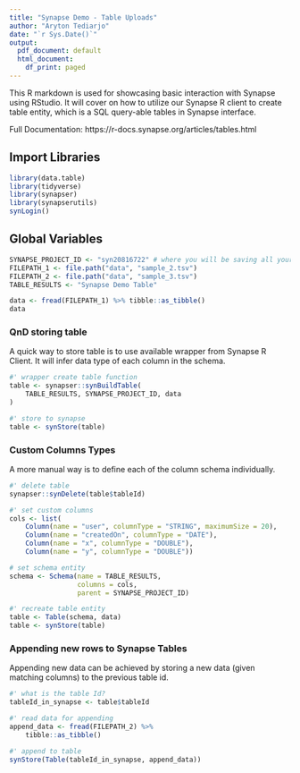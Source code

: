 ```yaml
---
title: "Synapse Demo - Table Uploads"
author: "Aryton Tediarjo"
date: "`r Sys.Date()`"
output:
  pdf_document: default
  html_document:
    df_print: paged
---
```


This R markdown is used for showcasing basic interaction with Synapse using RStudio. It will cover on how to utilize our Synapse R client to create table entity, which is a SQL query-able tables in Synapse interface. 

Full Documentation: https://r-docs.synapse.org/articles/tables.html


## Import Libraries
```r
library(data.table)
library(tidyverse)
library(synapser)
library(synapserutils)
synLogin()
```

## Global Variables
```r
SYNAPSE_PROJECT_ID <- "syn20816722" # where you will be saving all your files
FILEPATH_1 <- file.path("data", "sample_2.tsv")
FILEPATH_2 <- file.path("data", "sample_3.tsv")
TABLE_RESULTS <- "Synapse Demo Table"
```

```r
data <- fread(FILEPATH_1) %>% tibble::as_tibble()
data
```

### QnD storing table
A quick way to store table is to use available wrapper from Synapse R Client. It will infer data type of each column in the schema.
```r
#' wrapper create table function
table <- synapser::synBuildTable(
    TABLE_RESULTS, SYNAPSE_PROJECT_ID, data
)

#' store to synapse
table <- synStore(table)
```

### Custom Columns Types
A more manual way is to define each of the column schema individually.
```r
#' delete table
synapser::synDelete(table$tableId)

#' set custom columns
cols <- list(
    Column(name = "user", columnType = "STRING", maximumSize = 20),
    Column(name = "createdOn", columnType = "DATE"),
    Column(name = "x", columnType = "DOUBLE"),
    Column(name = "y", columnType = "DOUBLE"))

# set schema entity
schema <- Schema(name = TABLE_RESULTS, 
                 columns = cols, 
                 parent = SYNAPSE_PROJECT_ID)

#' recreate table entity
table <- Table(schema, data)
table <- synStore(table)
```

### Appending new rows to Synapse Tables
Appending new data can be achieved by storing a new data (given matching columns) to the previous table id.
```r
#' what is the table Id? 
tableId_in_synapse <- table$tableId

#' read data for appending
append_data <- fread(FILEPATH_2) %>% 
    tibble::as_tibble()

#' append to table
synStore(Table(tableId_in_synapse, append_data))
```


